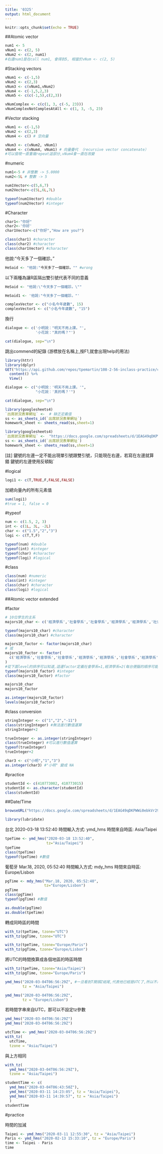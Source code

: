 ```yaml
---
title: '0325'
output: html_document
---
```


```r
knitr::opts_chunk$set(echo = TRUE)
```


##Atomic vector

```r
num1 <- 5
vNum1 <- c(2, 5)
vNum2 <- c(2, num1)
#右邊num1是在call num1, 會得到5, 相當於vNum <- c(2, 5)
```

#Stacking vectors 

```r
vNum1 <- c(-1,5)
vNum2 <- c(2,3)
vNum3 <- c(vNum1,vNum2)
vNum4 <- c(-1,5,2,3)
vNum5 <- c(c(-1,5),c(2,3))
```

```r
vNumComplex <- c(c(1, 3, c(-5, 23)))
vNumComplexNotComplesAtAll <- c(1, 3, -5, 23)
```

#Vector stacking

```r
vNum1 <- c(-1,5)
vNum2 <- c(2,3)
vNum4 <- c() # 空向量
```


```r
vNum3 <- c(vNum2, vNum1)
vNum4 <- c(vNum4, vNum1) # 向量疊代 （recursive vector concatenate）
#可以發現一直重複repeat這部分,vNum4會一直在改變
```

#numeric

```r
num1<-5 # 非整數 -> 5.0000
num2<-5L # 整數 -> 5

num1Vector<-c(5,6,7)
num2Vector<-c(5L,6L,7L)
```

```r
typeof(num1Vector) #double
typeof(num2Vector) #integer
```

#Character

```r
char1<-"你好"
char2<-'你好'
char1Vector<-c("你好","How are you?")
```

```r
class(char1) #character
class(char2) #character
class(char1Vector) #character
```

他說:"今天多了一個確診。"
```r
HeSaid <- "他說:"今天多了一個確診。"" #wrong
```

以下兩種為讓R區隔出雙引號代表不同的意義
```r
HeSaid <- "他說:\"今天多了一個確診。\""
```

```r
HeSaid1 <- '他說:"今天多了一個確診。"'
```

```r
complexVector <- c("小名今年歲數", 15)
complexVector1 <- c("小名今年歲數", "15") 
```

換行
```r
dialogue <- c('小明說："明天不用上課。"', 
              '小花說："真的嗎？"')

cat(dialogue, sep="\n")
```


跳出commend的紀錄
(游標放在名稱上,按F1,就會出現help的用法)
```r
library(httr)
library(dplyr)
GET("https://api.github.com/repos/tpemartin/108-2-56-inclass-practice/commits") %>%
  content() %>%
  View()
```

```r
dialogue <- c("小明說：'明天不用上課。'", 
              "小花說：'真的嗎？'")

cat(dialogue, sep="\n")
```

```r
library(googlesheets4)
`出席狀況表單網址` <-  # 缺乏定義值
ss <- as_sheets_id(`出席狀況表單網址`)
homework_sheet <- sheets_read(ss,sheet=1)
```

```r
library(googlesheets4)
`出席狀況表單網址` <-  "https://docs.google.com/spreadsheets/d/1EAG49qDKPWWi0ebkVr29TLrvVnoBPfkvxYY-J3xLAHY/edit#gid=458686645"
ss <- as_sheets_id(`出席狀況表單網址`)
homework_sheet <- sheets_read(ss,sheet=1)
```

[註]
鍵號的左邊一定不能出現單引號跟雙引號，只能現在右邊，若寫在左邊就算錯
鍵號的左邊使用反頓點`

#logical

```r
logi1 <- c(T,TRUE,F,FALSE,FALSE)
```

加總向量內的所有元素值
```r
sum(logi1)
#true = 1, false = 0
```

#typeof

```r
num <- c(1.5, 2, 3)
int <- c(1L, 3L, -2L)
char <- c("1.5","2","3")
logi <- c(T,T,F)

typeof(num) #double
typeof(int) #integer
typeof(char) #character
typeof(logi) #logical
```

#class

```r
class(num) #numeric
class(int) #integer
class(char) #character
class(logi) #logical
```

##Atomic vector extended

#factor

```r
# 10位學生的主系
majors10_char <- c('經濟學系','社會學系','社會學系','經濟學系','經濟學系','社會學系','經濟學系','經濟學系','經濟學系','社會學系')

typeof(majors10_char) #character
class(majors10_char) #character
```

```r
majors10_factor <- factor(majors10_char)
# 或
majors10_factor <- factor(
  c('經濟學系','社會學系','社會學系','經濟學系','經濟學系','社會學系','經濟學系','經濟學系','經濟學系','社會學系')
)
#從下面level的排序可以知道,這邊factor定義社會學系=1,經濟學系=2(每台便腦的順序可能會不一樣)
typeof(majors10_factor) #integer
class(majors10_factor) #factor
```

```r
majors10_char
majors10_factor
```

```r
as.integer(majors10_factor)
levels(majors10_factor)
```

#class conversion
```r
stringInteger <- c("1","2","-11")
class(stringInteger) #無法進行數值運算
stringInteger+2
```

```r
trueInteger <- as.integer(stringInteger)
class(trueInteger) #可以進行數值運算
typeof(trueInteger)
trueInteger+2
```

```r
char3 <- c("小明","1","3")
as.integer(char3) #"小明" 變成 NA
```

#practice

```r
studentId <- c(410773002, 410773015)
studentId <- as.character(studentId)
class(studentId)
```

##Date/Time

```r
browseURL("https://docs.google.com/spreadsheets/d/1EAG49qDKPWWi0ebkVr29TLrvVnoBPfkvxYY-J3xLAHY/edit#gid=458686645")
```

```r
library(lubridate)
```

台北 2020-03-18 13:52:40
時間輸入方式: ymd_hms
時間來自時區: Asia/Taipei
```r
tpeTime <- ymd_hms("2020-03-18 13:52:40",
                   tz="Asia/Taipei")
tpeTime
class(tpeTime)
typeof(tpeTime) #數值
```

葡萄牙 Mar.18, 2020, 05:52:40
時間輸入方式: mdy_hms
時間來自時區: Europe/Lisbon
```r
pgTime <- mdy_hms("Mar.18, 2020, 05:52:40",
                  tz="Europe/Lisbon")
pgTime
class(pgTime)
typeof(pgTime) #數值
```

```r
as.double(pgTime)
as.double(tpeTime)
```

轉成同時區的時間
```r
with_tz(tpeTime, tzone="UTC")
with_tz(pgTime, tzone="UTC")
```

```r
with_tz(tpeTime, tzone="Europe/Paris")
with_tz(pgTime, tzone="Europe/Lisbon")
```

將UTC的時間換算成各個地區的時區時間
```r
with_tz(tpeTime, tzone="Asia/Taipei")
with_tz(pgTime, tzone="Europe/Paris")
```

```r
ymd_hms("2020-03-04T06:56:29Z", #一旦看到T開頭Z結尾,代表他已經是UTC了,所以不用再接tz
        tz = "Asia/Taipei") 

ymd_hms("2020-03-04T06:56:29Z", 
        tz = "Europe/Lisbon")
```

若時間字串來自UTC，那可以不設定tz參數
```r
ymd_hms("2020-03-04T06:56:29Z") 
ymd_hms("2020-03-04T06:56:29Z")
```

```r
utcTime <- ymd_hms("2020-03-04T06:56:29Z") 
with_tz(
  utcTime, 
  tzone = "Asia/Taipei") 
```

與上方相同
```r
with_tz(
  ymd_hms("2020-03-04T06:56:29Z"), 
  tzone = "Asia/Taipei") 
```

```r
studentTime <- c(
  ymd_hms("2020-03-04T06:43:50Z"), 
  ymd_hms("2020-03-11 14:23:05", tz = "Asia/Taipei"), 
  ymd_hms("2020-03-11 14:39:57", tz = "Asia/Taipei")
  )
studentTime
```

#practice

時間的加減
```r
Taipei <- ymd_hms("2020-03-11 12:55:30", tz = "Asia/Taipei")
Paris <- ymd_hms("2020-02-13 15:33:10", tz = "Europe/Paris")
time <- Taipei - Paris
time
```

